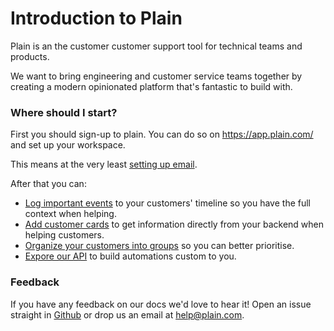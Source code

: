 # Introduction to Plain

Plain is an the customer customer support tool for technical teams and products.

We want to bring engineering and customer service teams together by creating a modern opinionated platform that's fantastic to build with.

### Where should I start?

First you should sign-up to plain. You can do so on https://app.plain.com/ and set up your workspace.

This means at the very least [setting up email](/email-setup).

After that you can:

- [Log important events](/custom-timeline-entries) to your customers' timeline so you have the full context when helping.
- [Add customer cards](/customer-cards) to get information directly from your backend when helping customers.
- [Organize your customers into groups](/customers-setup/customer-groups) so you can better prioritise.
- [Expore our API](/graphql-api) to build automations custom to you.

### Feedback

If you have any feedback on our docs we'd love to hear it! Open an issue straight in [Github](https://github.com/team-plain/docs) or drop us an email
at [help@plain.com](mailto:help@plain.com).
